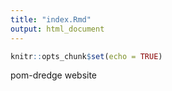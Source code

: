 ```yaml
---
title: "index.Rmd"
output: html_document
---
```


```r
knitr::opts_chunk$set(echo = TRUE)
```

pom-dredge website
